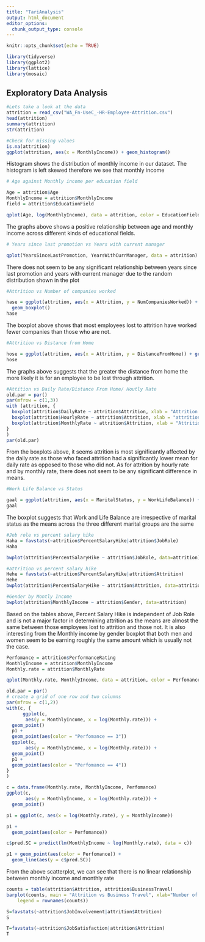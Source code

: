 ```yaml
---
title: "TariAnalysis"
output: html_document
editor_options: 
  chunk_output_type: console
---
```

```r
knitr::opts_chunk$set(echo = TRUE)
```

```r
library(tidyverse)
library(ggplot2)
library(lattice)
library(mosaic)
```

## Exploratory Data Analysis

```r
#Lets take a look at the data
attrition = read_csv("WA_Fn-UseC_-HR-Employee-Attrition.csv")
head(attrition)
summary(attrition)
str(attrition)
```

```r
#Check for missing values
is.na(attrition)
ggplot(attrition, aes(x = MonthlyIncome)) + geom_histogram()
```
Histogram shows the distribution of monthly income in our dataset. The histogram is left skewed therefore we see that monthly income 

```r
# Age against Monthly income per education field

Age = attrition$Age
MonthlyIncome = attrition$MonthlyIncome
field = attrition$EducationField

qplot(Age, log(MonthlyIncome), data = attrition, color = EducationField)
```
The graphs above shows a positive relationship between age and monthly income across different kinds of educational fields.

```r
# Years since last promotion vs Years with current manager

qplot(YearsSinceLastPromotion, YearsWithCurrManager, data = attrition)
```
There does not seem to be any significant relationship between years since last promotion and years with current manager due to the random distribution shown in the plot

```r
#Attrition vs Number of companies worked

hase = ggplot(attrition, aes(x = Attrition, y = NumCompaniesWorked)) +
  geom_boxplot()
hase
```
The boxplot above shows that most employees lost to attrition have worked fewer companies than those who are not.

```r
#Attrition vs Distance from Home

hose = ggplot(attrition, aes(x = Attrition, y = DistanceFromHome)) + geom_boxplot()
hose
```
The graphs above suggests that the greater the distance from home the more likely it is for an employee to be lost through attrition.

```r
#Attition vs Daily Rate/Distance From Home/ Houtly Rate
old.par = par()
par(mfrow = c(1,3))
with (attrition, {
  boxplot(attrition$DailyRate ~ attrition$Attrition, xlab = "Attrition by Daily Rate")
  boxplot(attrition$HourlyRate ~ attrition$Attrition, xlab = "attrition by Hourly Rate")
  boxplot(attrition$MonthlyRate ~ attrition$Attrition, xlab = "Attrition by Monthly Rate")
}
)
par(old.par)
```

From the boxplots above, it seems attrition is most significantly affected by the daily rate as those who faced attrition had a significantly lower mean for daily rate as opposed to those who did not. As for attrition by hourly rate and by monthly rate, there does not seem to be any significant difference in means.

```r
#Work Life Balance vs Status

gaal = ggplot(attrition, aes(x = MaritalStatus, y = WorkLifeBalance)) + geom_boxplot()
gaal
```

The boxplot suggests that Work and Life Balance are irrespective of marital status as the means across the three different marital groups are the same

```r
#Job role vs percent salary hike
Haha = favstats(~attrition$PercentSalaryHike|attrition$JobRole)
Haha

bwplot(attrition$PercentSalaryHike ~ attrition$JobRole, data=attrition)

#attrition vs percent salary hike
Hehe = favstats(~attrition$PercentSalaryHike|attrition$Attrition)
Hehe
bwplot(attrition$PercentSalaryHike ~ attrition$Attrition, data=attrition)

#Gender by Montly Income
bwplot(attrition$MonthlyIncome ~ attrition$Gender, data=attrition)
```

Based on the tables above, Percent Salary Hike is independent of Job Role and is not a major factor in determining attrition as the means are almost the same between those employees lost to attrition and those not. It is also interesting from the Monthly income by gender boxplot that both men and women seem to be earning roughly the same amount which is usually not the case.

```r
Perfomance = attrition$PerformanceRating
MonthlyIncome = attrition$MonthlyIncome
Monthly.rate = attrition$MonthlyRate

qplot(Monthly.rate, MonthlyIncome, data = attrition, color = Perfomance)

old.par = par()
# create a grid of one row and two columns
par(mfrow = c(1,2))
with(c, {
      ggplot(c,
       aes(y = MonthlyIncome, x = log(Monthly.rate))) +
  geom_point()
  p1 +
  geom_point(aes(color = "Perfomance == 3"))
  ggplot(c,
       aes(y = MonthlyIncome, x = log(Monthly.rate))) +
  geom_point()
  p1 +
  geom_point(aes(color = "Perfomance == 4"))
}
)

c = data.frame(Monthly.rate, MonthlyIncome, Perfomance)
ggplot(c,
       aes(y = MonthlyIncome, x = log(Monthly.rate))) +
  geom_point()

p1 = ggplot(c, aes(x = log(Monthly.rate), y = MonthlyIncome))

p1 +
  geom_point(aes(color = Perfomance))

c$pred.SC = predict(lm(MonthlyIncome ~ log(Monthly.rate), data = c))

p1 + geom_point(aes(color = Perfomance)) +
  geom_line(aes(y = c$pred.SC))
```

From the above scatterplot, we can see that there is no linear relationship between monthly income and monthly rate

```r
counts = table(attrition$Attrition, attrition$BusinessTravel)
barplot(counts, main = "Attrition vs Business Travel", xlab="Number of attrition", col=c("darkblue","red"),
 	legend = rownames(counts))

S=favstats(~attrition$JobInvolvement|attrition$Attrition)
S

T=favstats(~attrition$JobSatisfaction|attrition$Attrition)
T
```
